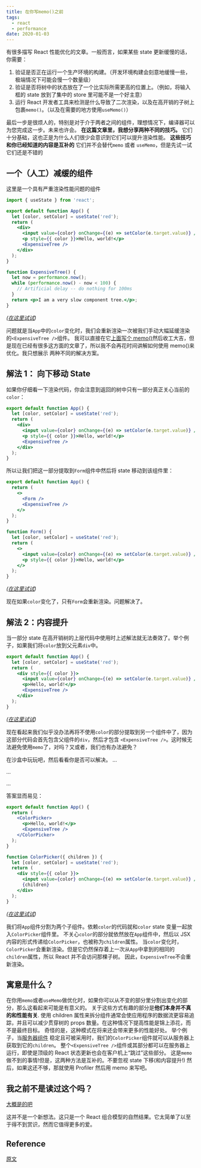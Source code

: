 ```yaml
---
title: 在你写memo()之前
tags:
  - react
  - performance
date: 2020-01-03
---
```


有很多描写 React 性能优化的文章。一般而言，如果某些 state 更新缓慢的话，你需要：

1. 验证是否正在运行一个生产环境的构建。（开发环境构建会刻意地缓慢一些，极端情况下可能会慢一个数量级）
2. 验证是否将树中的状态放在了一个比实际所需更高的位置上。（例如，将输入框的 state 放到了集中的 store 里可能不是一个好主意）
3. 运行 React 开发者工具来检测是什么导致了二次渲染，以及在高开销的子树上包裹`memo()`。（以及在需要的地方使用`useMemo()`）

最后一步是很烦人的，特别是对于介于两者之间的组件，理想情况下，编译器可以为您完成这一步。未来也许会。
**在这篇文章里，我想分享两种不同的技巧。** 它们十分基础，这也正是为什么人们很少会意识到它们可以提升渲染性能。
**这些技巧和你已经知道的内容是互补的** 它们并不会替代`memo` 或者 `useMemo`，但是先试一试它们还是不错的

## 一个（人工）减缓的组件

这里是一个具有严重渲染性能问题的组件

```jsx
import { useState } from 'react';

export default function App() {
  let [color, setColor] = useState('red');
  return (
    <div>
      <input value={color} onChange={(e) => setColor(e.target.value)} />
      <p style={{ color }}>Hello, world!</p>
      <ExpensiveTree />
    </div>
  );
}

function ExpensiveTree() {
  let now = performance.now();
  while (performance.now() - now < 100) {
    // Artificial delay -- do nothing for 100ms
  }
  return <p>I am a very slow component tree.</p>;
}
```

_([在这里试试](https://codesandbox.io/s/frosty-glade-m33km?file=/src/App.js:23-513))_

问题就是当`App`中的`color`变化时，我们会重新渲染一次被我们手动大幅延缓渲染的`<ExpensiveTree />`组件。
我可以直接在它[上面写个 memo()](https://codesandbox.io/s/amazing-shtern-61tu4?file=/src/App.js)然后收工大吉，但是现在已经有很多这方面的文章了，所以我不会再花时间讲解如何使用 memo()来优化。我只想展示
两种不同的解决方案。

## 解法 1： 向下移动 State

如果你仔细看一下渲染代码，你会注意到返回的树中只有一部分真正关心当前的`color`：

```jsx
export default function App() {
  let [color, setColor] = useState('red');
  return (
    <div>
      <input value={color} onChange={(e) => setColor(e.target.value)} />
      <p style={{ color }}>Hello, world!</p>
      <ExpensiveTree />
    </div>
  );
}
```

所以让我们把这一部分提取到`Form`组件中然后将 state 移动到该组件里：

```jsx
export default function App() {
  return (
    <>
      <Form />
      <ExpensiveTree />
    </>
  );
}

function Form() {
  let [color, setColor] = useState('red');
  return (
    <>
      <input value={color} onChange={(e) => setColor(e.target.value)} />
      <p style={{ color }}>Hello, world!</p>
    </>
  );
}
```

_([在这里试试](https://codesandbox.io/s/billowing-wood-1tq2u?file=/src/App.js:64-380))_

现在如果`color`变化了，只有`Form`会重新渲染。问题解决了。

## 解法 2：内容提升

当一部分 state 在高开销树的上层代码中使用时上述解法就无法奏效了。举个例子，如果我们将`color`放到父元素`div`中。

```jsx
export default function App() {
  let [color, setColor] = useState('red');
  return (
    <div style={{ color }}>
      <input value={color} onChange={(e) => setColor(e.target.value)} />
      <p>Hello, world!</p>
      <ExpensiveTree />
    </div>
  );
}
```

_([在这里试试](https://codesandbox.io/s/bold-dust-0jbg7?file=/src/App.js:58-313))_

现在看起来我们似乎没办法再将不使用`color`的部分提取到另一个组件中了，因为这部分代码会首先包含父组件的`div`，然后才包含
`<ExpensiveTree />`。这时候无法避免使用`memo`了，对吗？又或者，我们也有办法避免？

在沙盒中玩玩吧，然后看看你是否可以解决。
...

...

...

答案显而易见：

```jsx
export default function App() {
  return (
    <ColorPicker>
      <p>Hello, world!</p>
      <ExpensiveTree />
    </ColorPicker>
  );
}

function ColorPicker({ children }) {
  let [color, setColor] = useState('red');
  return (
    <div style={{ color }}>
      <input value={color} onChange={(e) => setColor(e.target.value)} />
      {children}
    </div>
  );
}
```

_([在这里试试](https://codesandbox.io/s/wonderful-banach-tyfr1?file=/src/App.js:58-423))_

我们将`App`组件分割为两个子组件。依赖`color`的代码就和`color` state 变量一起放入`ColorPicker`组件里。
不关心`color`的部分就依然放在`App`组件中，然后以 JSX 内容的形式传递给`ColorPicker`，也被称为`children`属性。
当`color`变化时，`ColorPicker`会重新渲染。但是它仍然保存着上一次从`App`中拿到的相同的`children`属性，所以 React 并不会访问那棵子树。
因此，`ExpensiveTree`不会重新渲染。

## 寓意是什么？

在你用`memo`或者`useMemo`做优化时，如果你可以从不变的部分里分割出变化的部分，那么这看起来可能是有意义的。
关于这些方式有趣的部分是**他们本身并不真的和性能有关**. 使用 children 属性来拆分组件通常会使应用程序的数据流更容易追踪，并且可以减少贯穿树的 props 数量。在这种情况下提高性能是锦上添花，而不是最终目标。
奇怪的是，这种模式在将来还会带来更多的性能好处。
举个例子，当[服务器组件](https://reactjs.org/blog/2020/12/21/data-fetching-with-react-server-components.html) 稳定且可被采用时，我们的`ColorPicker`组件就可以从服务器上获取到它的`children`。
整个`<ExpensiveTree />`组件或其部分都可以在服务器上运行，即使是顶级的 React 状态更新也会在客户机上“跳过”这些部分。
这是`memo`做不到的事情!但是，这两种方法是互补的。不要忽视 state 下移(和内容提升!)
然后，如果这还不够，那就使用 Profiler 然后用 memo 来写吧。

## 我之前不是读过这个吗？

[大概是的吧](https://kentcdodds.com/blog/optimize-react-re-renders)

这并不是一个新想法。这只是一个 React 组合模型的自然结果。它太简单了以至于得不到赏识，然而它值得更多的爱。

## Reference

[原文](https://overreacted.io/before-you-memo/)
